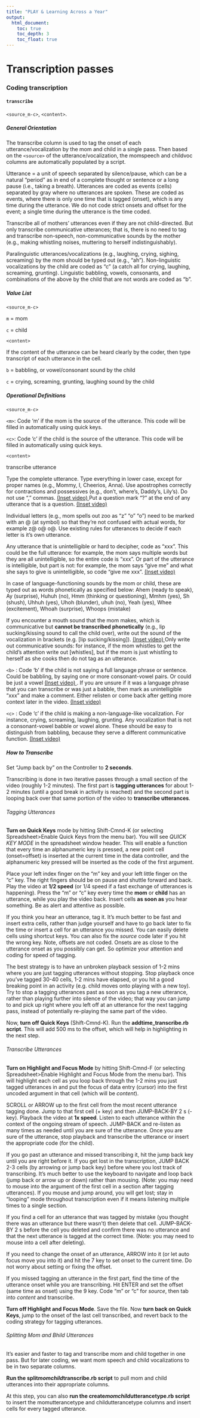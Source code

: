 ```yaml
---
title: "PLAY & Learning Across a Year"
output:
  html_document:
    toc: true
    toc_depth: 3
    toc_float: true
---
```


# Transcription passes

### Coding transcription

#### `transcribe`

`<source_m-c>`, `<content>`.

##### General Orientation

The transcribe column is used to tag the onset of each utterance/vocalization by the mom and child in a single pass. 
Then based on the `<source>` of the utterance/vocalization, the momspeech and childvoc columns are automatically populated by a script.

Utterance = a unit of speech separated by silence/pause, which can be a natural “period” as in end of a complete thought or sentence or a long pause (i.e., taking a breath). 
Utterances are coded as events (cells) separated by gray where no utterances are spoken. 
These are coded as events, where there is only one time that is tagged (onset), which is any time during the utterance. 
We do not code strict onsets and offset for the event; a single time during the utterance is the time coded.

Transcribe all of mothers' utterances even if they are not child-directed. 
But only transcribe communicative utterances; that is, there is no need to tag and transcribe non-speech, non-communicative sounds by the mother (e.g., making whistling noises, muttering to herself indistinguishably).

Paralinguistic utterances/vocalizations (e.g., laughing, crying, sighing, screaming) by the mom should be typed out (e.g., “ah”). 
Non-linguistic vocalizations by the child are coded as “c” (a catch all for crying, laughing, screaming, grunting). 
Linguistic babbling, vowels, consonants, and combinations of the above by the child that are not words are coded as “b”.

##### Value List

`<source_m-c>`

`m` = mom

`c` = child

`<content>`

If the content of the utterance can be heard clearly by the coder, then type transcript of each utterance in the cell.

`b` = babbling, or vowel/consonant sound by the child

`c` = crying, screaming, grunting, laughing sound by the child

##### Operational Definitions

`<source_m-c>`

`<m>`: Code 'm' if the mom is the source of the utterance. This code will be filled in automatically using quick keys.

`<c>`: Code 'c' if the child is the source of the utterance. This code will be filled in automatically using quick keys.

`<content>`

transcribe utterance

Type the complete utterance. Type everything in lower case, except for proper names (e.g., Mommy, I, Cheerios, Anna). Use apostrophes correctly for contractions and possessives (e.g., don't, where's, Daddy's, Lily's). Do not use “,” commas. <a href=""> (Inset video) </a> Put a question mark "?" at the end of any utterance that is a question. <a href=""> (Inset video)  </a>

Individual letters (e.g., mom spells out zoo as “z” “o” “o”) need to be marked with an @ (at symbol) so that they're not confused with actual words, for example z@ o@ o@. Use existing rules for utterances to decide if each letter is it's own utterance.

Any utterance that is unintelligible or hard to decipher, code as “xxx”. This could be the full utterance: for example, the mom says multiple words but they are all unintelligible, so the entire code is “xxx”. Or part of the utterance is intelligible, but part is not: for example, the mom says “give me” and what she says to give is unintelligible, so code “give me xxx”. <a href=""> (Inset video)  </a>

In case of language-functioning sounds by the mom or child, these are typed out as words phonetically as specified below: Ahem (ready to speak), Ay (surprise), Huhuh (no), Hmm (thinking or questioning), Mmhm (yes), Sh (shush), Uhhuh (yes), Uhoh (blunder), uhuh (no), Yeah (yes), Whee (excitement), Whoah (surprise), Whoops (mistake)

If you encounter a mouth sound that the mom makes, which is communicative but **cannot be transcribed phonetically** (e.g., lip sucking/kissing sound to call the child over), write out the sound of the vocalization in brackets (e.g. [lip sucking/kissing]). <a href=""> (Inset video)  </a>
Only write out communicative sounds: for instance, if the mom whistles to get the child's attention write out [whistles], but if the mom is just whistling to herself as she cooks then do not tag as an utterance. 

`<b>` : Code 'b' if the child is not saying a full language phrase or sentence. Could be babbling, by saying one or more consonant-vowel pairs. Or could be just a vowel <a href=""> (Inset video)  </a>. If you are unsure if it was a language phrase that you can transcribe or was just a babble, then mark as unintelligible “xxx” and make a comment. Either relisten or come back after getting more context later in the video. <a href=""> (Inset video)  </a>


`<c>` : Code 'c' if the child is making a non-language-like vocalization. For instance, crying, screaming, laughing, grunting. Any vocalization that is not a consonant-vowel babble or vowel alone. These should be easy to distinguish from babbling, because they serve a different communicative function. <a href=""> (Inset video)  </a>


##### How to Transcribe

Set “Jump back by” on the Controller to **2 seconds**.

Transcribing is done in two iterative passes through a small section of the video (roughly 1-2 minutes). The first part is **tagging utterances** for about 1-2 minutes (until a good break in activity is reached) and the second part is looping back over that same portion of the video to **transcribe utterances**.

###### Tagging Utterances

**Turn on Quick Keys** mode by hitting Shift-Cmnd-K (or selecting Spreadsheet>Enable Quick Keys from the menu bar). You will see *QUICK KEY MODE* in the spreadsheet window header. This will enable a function that every time an alphanumeric key is pressed, a new point cell (onset=offset) is inserted at the current time in the data controller, and the alphanumeric key pressed will be inserted as the code of the first argument.

Place your left index finger on the “m” key and your left little finger on the “c” key. The right fingers should be on pause and shuttle forward and back. Play the video at **1/2 speed** (or 1/4 speed if a fast exchange of utterances is happening). Press the “m” or “c” key every time the **mom** or **child** has an utterance, while you play the video back. Insert cells **as soon as** you hear something. Be as alert and attentive as possible.

If you think you hear an utterance, tag it. It's much better to be fast and insert extra cells, rather than judge yourself and have to go back later to fix the time or insert a cell for an utterance you missed. You can easily delete cells using shortcut keys. You can also fix the *source* code later if you hit the wrong key. Note, offsets are not coded. Onsets are as close to the utterance onset as you possibly can get. So optimize your attention and coding for speed of tagging.

The best strategy is to have an unbroken playback session of 1-2 mins where you are just tagging utterances without stopping. Stop playback once you've tagged 30-40 cells, 1-2 mins have elapsed, or you hit a good breaking point in an activity (e.g. child moves onto playing with a new toy). Try to stop a tagging utterances past as soon as you tag a new utterance, rather than playing further into silence of the video; that way you can jump to and pick up right where you left off at an utterance for the next tagging pass, instead of potentially re-playing the same part of the video.

Now, **turn off Quick Keys** (Shift-Cmnd-K). Run the **addtime_transcribe.rb script**. This will add 500 ms to the offset, which will help in highlighting in the next step.

###### Transcribe Utterances

**Turn on Highlight and Focus Mode** by hitting Shift-Cmnd-F (or selecting Spreadsheet>Enable Highlight and Focus Mode from the menu bar). This will highlight each cell as you loop back through the 1-2 mins you just tagged utterances in and put the focus of data entry (cursor) into the first uncoded argument in that cell (which will be *content*).

SCROLL or ARROW up to the first cell from the most recent utterance tagging done. Jump to that first cell (+ key) and then JUMP-BACK-BY 2 s (- key). Playback the video at **1x speed**. Listen to each utterance within the context of the ongoing stream of speech. JUMP-BACK and re-listen as many times as needed until you are sure of the utterance. Once you are sure of the utterance, stop playback and transcribe the utterance or insert the appropriate code (for the child).

If you go past an utterance and missed transcribing it, hit the jump back key until you are right before it. If you get lost in the transcription, JUMP BACK 2-3 cells (by arrowing or jump back key) before where you lost track of transcribing. It's much better to use the keyboard to navigate and loop back (jump back or arrow up or down) rather than mousing. (Note: you may need to mouse into the argument of the first cell in a section after tagging utterances). If you mouse and jump around, you will get lost; stay in “looping” mode throughout transcription even if it means listening multiple times to a single section.

If you find a cell for an utterance that was tagged by mistake (you thought there was an utterance but there wasn't) then delete that cell. JUMP-BACK-BY 2 s before the cell you deleted and confirm there was no utterance and that the next utterance is tagged at the correct time. (Note: you may need to mouse into a cell after deleting).

If you need to change the onset of an utterance, ARROW into it (or let auto focus move you into it) and hit the 7 key to set onset to the current time. Do not worry about setting or fixing the offset.

If you missed tagging an utterance in the first part, find the time of the utterance onset while you are transcribing. Hit ENTER and set the offset (same time as onset) using the 9 key. Code “m” or “c” for *source*, then tab into *content* and transcribe.

**Turn off Highlight and Focus Mode**. Save the file. Now **turn back on Quick Keys**, jump to the onset of the last cell transcribed, and revert back to the coding strategy for tagging utterances.


###### Splitting Mom and Bhild Utterances

It's easier and faster to tag and transcribe mom and child together in one pass. But for later coding, we want mom speech and child vocalizations to be in two separate columns.

**Run the split*momchild*transcribe.rb script** to pull mom and child utterances into their appropriate columns.

At this step, you can also **run the create*momchild*utterancetype.rb script** to insert the momutterancetype and childutterancetype columns and insert cells for every tagged utterance.

